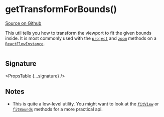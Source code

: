 
# getTransformForBounds()

[Source on Github](https://github.com/wbkd/react-flow/blob/f919cb152dd5a92ec3b4d7e4568ffe099bc2af39/packages/system/src/utils/general.ts#L157)

This util tells you how to transform the viewport to fit the given bounds inside.
It is most commonly used with the [`project`](../types/ReactFlowInstance#project)
and [`zoom`](../types/ReactFlowInstance#zoom) methods on a
[`ReactFlowInstance`](../types/ReactFlowInstance).

```js

```

## Signature

<PropsTable {...signature} />

## Notes

- This is quite a low-level utility. You might want to look at the
  [`fitView`](../types/ReactFlowInstance#fitview) or
  [`fitBounds`](../types/ReactFlowInstance#fitbounds) methods for a more practical
  api.

